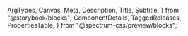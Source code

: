   ArgTypes,
  Canvas,
  Meta,
  Description,
  Title,
  Subtitle,
} from "@storybook/blocks";
  ComponentDetails,
  TaggedReleases,
  PropertiesTable,
} from "@spectrum-css/preview/blocks";

<Meta of={AssetStories} title="Docs" />

<Title of={AssetStories} />
<Subtitle of={AssetStories} />
<ComponentDetails />

<Description of={AssetStories} />

## Variants

### Image

<Canvas of={AssetStories.Default} />

### File

<Canvas of={AssetStories.File} />

### Folder

<Canvas of={AssetStories.Folder} />

## Properties

The component accepts the following inputs (properties):

<ArgTypes />

<PropertiesTable />

## Tagged releases

<TaggedReleases />
